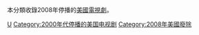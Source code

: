 本分類收錄2008年停播的[[美國|美國]][[電視劇|電視劇]]。

{{year by category
|m=2
|c=0
|d=0
|y=8
|cat=停播的美國電視剧
|sortkey=美國電視
|parent=各年停播的美國電視劇
|subcat=2008年美國電視
}}

[[Category:2008年停播的電視劇|U]]
[[Category:2000年代停播的美国电视剧|Category:2000年代停播的美国电视剧]]
[[Category:2008年美國廢除|Category:2008年美國廢除]]